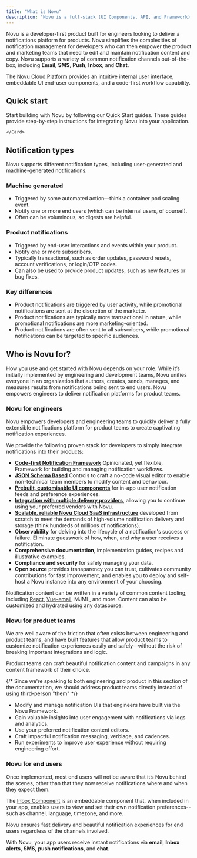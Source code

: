```yaml
---
title: "What is Novu"
description: "Novu is a full-stack (UI Components, API, and Framework) open source notification infrastructure platform for building, managing, delivering, and monitoring all types of end-user notifications."
---
```



 Novu is a developer-first product built for engineers looking to deliver a notifications platform for products. Novu simplifies the complexities of notification management for developers who can then empower the product and marketing teams that need to edit and maintain notification content and copy. Novu supports a variety of common notification channels out-of-the-box, including **Email**, **SMS**, **Push**, **Inbox**, and **Chat**.

The [Novu Cloud Platform](https://dashboard.novu.co) provides an intuitive internal user interface, embeddable UI end-user components, and a code-first workflow capability.

<EchoTerminal />


## Quick start

Start building with Novu by following our Quick Start guides. These guides provide step-by-step instructions for integrating Novu into your application.

<CardGroup cols={3}>
    <Card title="Next.js" color="#00D7FE" href="/quickstart/nextjs">
    </Card>
    <Card title="Express.js" color="#47BA87" href="/quickstart/express">
    </Card>
    <Card title="Remix"  color="#BC002C" href="/quickstart/remix">
    </Card>
    <Card title="Svelte" color="#16a34a" href="/quickstart/svelte">
    </Card>
    <Card title="Nuxt" color="#16a34a" href="/quickstart/nuxt">
    </Card>
    <Card
        title="H3"
        color="#16a34a"
        href="/quickstart/h3">

    </Card>

</CardGroup>

## Notification types

Novu supports different notification types, including user-generated and machine-generated notifications.

### Machine generated

- Triggered by some automated action—think a container pod scaling event.
- Notify one or more end users (which can be internal users, of course!).
- Often can be voluminous, so digests are helpful.

### Product notifications

- Triggered by end-user interactions and events within your product.
- Notify one or more subscribers.
- Typically transactional, such as order updates, password resets, account verifications, or login/OTP codes.
- Can also be used to provide product updates, such as new features or bug fixes.

### Key differences

- Product notifications are triggered by user activity, while promotional notifications are sent at the discretion of the marketer.
- Product notifications are typically more transactional in nature, while promotional notifications are more marketing-oriented.
- Product notifications are often sent to all subscribers, while promotional notifications can be targeted to specific audiences.

## Who is Novu for?

How you use and get started with Novu depends on your role. While it’s initially implemented by engineering and development teams, Novu unifies everyone in an organization that authors, creates, sends, manages, and measures results from notifications being sent to end users. Novu empowers engineers to deliver notification platforms for product teams.

### Novu for engineers

Novu empowers developers and engineering teams to quickly deliver a fully extensible notifications platform for product teams to create captivating notification experiences.

We provide the following proven stack for developers to simply integrate notifications into their products:

- **[Code-first Notification Framework](/sdks/framework/typescript/overview)** Opinionated, yet flexible, Framework for building and managing notification workflows.
- **[JSON Schema Based](/api-reference/overview)** Controls to craft a no-code visual editor to enable non-technical team members to modify content and behaviour.
- **[Prebuilt, customisable UI components](/inbox/introduction)** for in-app user notification feeds and preference experiences.
- **[Integration with multiple delivery providers](/integrations/providers/introduction)**, allowing you to continue using your preferred vendors with Novu.
- **[Scalable, reliable Novu Cloud SaaS infrastructure](https://dashboard.novu.co)** developed from scratch to meet the demands of high-volume notification delivery and storage (think hundreds of millions of notifications).
- **Observability** for delving into the lifecycle of a notification's success or failure. Eliminate guesswork of how, when, and why a user receives a notification.
- **Comprehensive documentation**, implementation guides, recipes and illustrative examples.
- **Compliance and security** for safely managing your data.
- **Open source** provides transparency you can trust, cultivates community contributions for fast improvement, and enables you to deploy and self-host a Novu instance into any environment of your choosing.

Notification content can be written in a variety of common content tooling, including [React](/integrations/react-email), [Vue-email](/integrations/vue-email), MJML, and more. Content can also be customized and hydrated using any datasource.

### Novu for product teams

We are well aware of the friction that often exists between engineering and product teams, and have built features that allow product teams to customize notification experiences easily and safely—without the risk of breaking important integrations and logic.

Product teams can craft beautiful notification content and campaigns in any content framework of their choice.

{/* Since we're speaking to both engineering and product in this section of the documentation, we should address product teams directly instead of using third-person "them" */}
- Modify and manage notification UIs that engineers have built via the Novu Framework.
- Gain valuable insights into user engagement with notifications via logs and analytics.
- Use your preferred notification content editors.
- Craft impactful notification messaging, verbiage, and cadences. 
- Run experiments to improve user experience without requiring engineering effort.

### Novu for end users

Once implemented, most end users will not be aware that it’s Novu behind the scenes, other than that they now receive notifications where and when they expect them.

The [Inbox Component](/inbox/introduction) is an embeddable component that, when included in your app, enables users to view and set their own notification preferences--such as channel, language, timezone, and more.

Novu ensures fast delivery and beautiful notification experiences for end users regardless of the channels involved.

With Novu, your app users receive instant notifications via **email**, **Inbox alerts**, **SMS**, **push notifications**, and **chat**.
